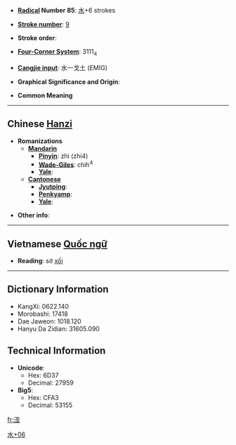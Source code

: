 * '''[[Wiktionary:Chinese radical index| Radical]] Number 85''': [[Wiktionary:Chinese radical index 水|水]]+6 strokes

* '''[[Wiktionary:Chinese total strokes index|Stroke number]]''': [[Wiktionary:Chinese total strokes index 9|9]]

* '''Stroke order''': 

* '''[[Wiktionary:Chinese four corner index|Four-Corner System]]''': 3111<sub>4</sub>

* '''[[Wiktionary:Chinese Cangjie index|Cangjie input]]''': 水一戈土 (EMIG)

* '''Graphical Significance and Origin''': 

* '''Common Meaning''' [[Category:CJKV Character articles lacking a common meaning|水+06]]

----

== Chinese [[Hanzi]] ==

* '''Romanizations'''
** '''[[Mandarin]]'''
*** '''[[Pinyin]]''': zhì (zhi4)
*** '''[[Wade-Giles]]''': chih<sup>4</sup>
*** '''[[Yale]]''': 
** '''[[Cantonese]]'''
*** '''[[Jyutping]]''':
*** '''[[Penkyamp]]''': 
*** '''[[Yale]]''': 

* '''Other info''': 

----

== Vietnamese [[Quốc ngữ]] ==

* '''Reading''': sờ [[xối]] 

----

== Dictionary Information ==

* KangXi: 0622.140
* Morobashi: 17418
* Dae Jaweon: 1018.120
* Hanyu Da Zidian: 31605.090

== Technical Information ==

* '''Unicode''':
** Hex: 6D37
** Decimal: 27959
* '''Big5''':
** Hex: CFA3
** Decimal: 53155

[[fr:洷]]